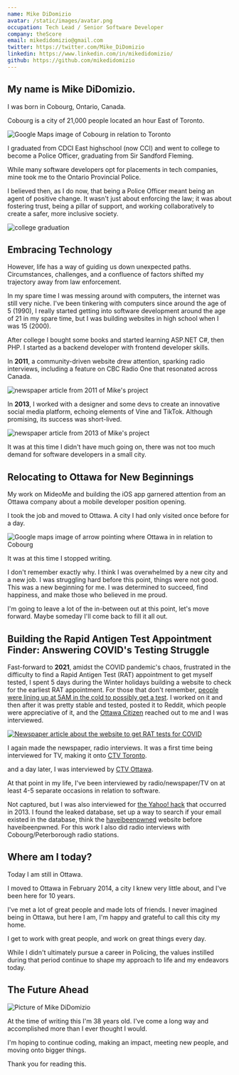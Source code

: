 ```yaml
---
name: Mike DiDomizio
avatar: /static/images/avatar.png
occupation: Tech Lead / Senior Software Developer
company: theScore
email: mikedidomizio@gmail.com
twitter: https://twitter.com/Mike_DiDomizio
linkedin: https://www.linkedin.com/in/mikedidomizio/
github: https://github.com/mikedidomizio
---
```



## My name is Mike DiDomizio.

I was born in Cobourg, Ontario, Canada.

Cobourg is a city of 21,000 people located an hour East of Toronto.

<img alt="Google Maps image of Cobourg in relation to Toronto" src="/static/images/about/Cobourg-besides-Toronto.png"/>

I graduated from CDCI East highschool (now CCI) and went to college to become a Police Officer, graduating from Sir Sandford Fleming.

While many software developers opt for placements in tech companies, mine took me to the Ontario Provincial Police.

I believed then, as I do now, that being a Police Officer meant being an agent of positive change.
It wasn't just about enforcing the law; it was about fostering trust, being a pillar of support, and working
collaboratively to create a safer, more inclusive society.

<img alt="college graduation" src="/static/images/about/graduation.jpg"/>

## Embracing Technology

However, life has a way of guiding us down unexpected paths.
Circumstances, challenges, and a confluence of factors shifted my trajectory away from law enforcement.

In my spare time I was messing around with computers, the internet was still very niche. I've been tinkering with computers
since around the age of 5 (1990), I really started getting into software development around the age of 21 in my spare time,
but I was building websites in high school when I was 15 (2000).

After college I bought some books and started learning ASP.NET C#, then PHP. I started as a backend developer with frontend developer skills.

In **2011**, a community-driven website drew attention, sparking radio interviews,
including a feature on CBC Radio One that resonated across Canada.

<img alt="newspaper article from 2011 of Mike's project" src="/static/images/about/searchNorthumberland-newspaper.webp" />

In **2013**, I worked with a designer and some devs to create an innovative social media platform,
echoing elements of Vine and TikTok. Although promising, its success was short-lived.

<img alt="newspaper article from 2013 of Mike's project" src="/static/images/about/mideome-newspaper.webp" />

It was at this time I didn't have much going on, there was not too much demand for software developers in a small city.

## Relocating to Ottawa for New Beginnings

My work on MideoMe and building the iOS app garnered attention from an Ottawa company about a mobile developer position opening.

I took the job and moved to Ottawa. A city I had only visited once before for a day.

<img alt="Google maps image of arrow pointing where Ottawa in in relation to Cobourg" src="/static/images/about/move-to-Ottawa.webp" />

It was at this time I stopped writing.

I don't remember exactly why. I think I was overwhelmed by a new city and a new job.
I was struggling hard before this point, things were not good.
This was a new beginning for me.
I was determined to succeed, find happiness, and make those who believed in me proud.

I'm going to leave a lot of the in-between out at this point, let's move forward. Maybe someday I'll come back to fill it all out.

## Building the Rapid Antigen Test Appointment Finder: Answering COVID's Testing Struggle

Fast-forward to **2021**, amidst the COVID pandemic's chaos,
frustrated in the difficulty to find a Rapid Antigen Test (RAT) appointment to
get myself tested, I spent 5 days during the Winter holidays building a website to check for
the earliest RAT appointment.
For those that don't remember, [people were lining up at 5AM in the cold to possibly get a test](https://ottawa.ctvnews.ca/hundreds-line-up-for-covid-rapid-tests-in-ottawa-as-ontario-changes-testing-strategy-1.5730043).
I worked on it and then after it was pretty stable and tested, posted it to Reddit, which people were appreciative of it,
and the [Ottawa Citizen](https://ottawacitizen.com/news/local-news/theres-got-to-be-a-better-way-ottawa-software-developer-creates-find-a-rapid-test-tool) reached out to
me and I was interviewed.

[<img alt="Newspaper article about the website to get RAT tests for COVID" src="/static/images/about/covid-testing-ottawa-citizen-headline.webp" />](https://ottawacitizen.com/news/local-news/theres-got-to-be-a-better-way-ottawa-software-developer-creates-find-a-rapid-test-tool)

I again made the newspaper, radio interviews.  It was a first time being interviewed for TV, making it onto [CTV Toronto](https://www.youtube.com/watch?v=JZNTT7g3ytQ).

<YouTube id="JZNTT7g3ytQ" />

and a day later, I was interviewed by [CTV Ottawa](https://www.youtube.com/watch?v=6ofQ82206K8).

<YouTube id="6ofQ82206K8" />

At that point in my life, I've been interviewed by radio/newspaper/TV on at least 4-5 separate occasions in relation to software.

Not captured, but I was also interviewed for [the Yahoo! hack](https://www.nytimes.com/2017/10/03/technology/yahoo-hack-3-billion-users.html) that occurred in 2013.
I found the leaked database, set up a way to search
if your email existed in the database, think the [haveibeenpwned](https://haveibeenpwned.com/) website before haveibeenpwned.
For this work I also did radio interviews with Cobourg/Peterborough radio stations.

## Where am I today?

Today I am still in Ottawa.

I moved to Ottawa in February 2014, a city I knew very little about, and I've been here for 10 years.

I've met a lot of great people and made lots of friends.
I never imagined being in Ottawa, but here I am, I'm happy and grateful to call this city my home.

I get to work with great people, and work on great things every day.

While I didn't ultimately pursue a career in Policing, the values instilled during that period continue
to shape my approach to life and my endeavors today.

## The Future Ahead

<img alt="Picture of Mike DiDomizio" src="/static/images/about/Mike.webp" />


At the time of writing this I'm 38 years old. I've come a long way and accomplished more than I ever thought I would.

I'm hoping to continue coding, making an impact, meeting new people, and moving onto bigger things.

Thank you for reading this.
